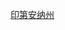 {{Userbox
  |border-c = lightgrey
  |border-s = 1
  |id-c     = lightgrey
  |id-s     = 12
  |id-fc    = 
  |info-c   = white
  |info-s   = 9
  |info-fc  = black
  |id       = [[Image:Flag of Indiana.svg|60px]]
  |info     = 这个用户居住于'''[[印第安纳州]]'''。
}}
<includeonly>
[[Category:印第安纳州维基人|{{PAGENAME}}]]
</includeonly><noinclude>
[[Category:印第安纳州维基人|印第安纳州]]
</noinclude>
